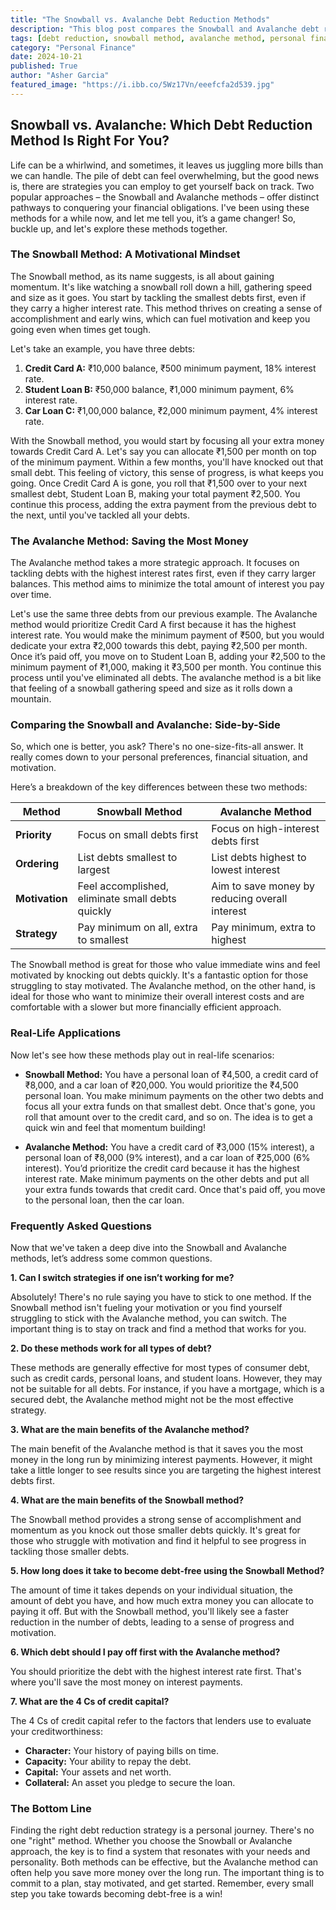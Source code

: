 ```yaml
---
title: "The Snowball vs. Avalanche Debt Reduction Methods"
description: "This blog post compares the Snowball and Avalanche debt reduction methods, highlighting their pros and cons, and helps you choose the best strategy for your financial situation and motivation."
tags: [debt reduction, snowball method, avalanche method, personal finance, money management, budgeting, financial planning, credit card debt, loan repayment, debt free]
category: "Personal Finance"
date: 2024-10-21
published: True
author: "Asher Garcia"
featured_image: "https://i.ibb.co/5Wz17Vn/eeefcfa2d539.jpg"
---
```


## Snowball vs. Avalanche: Which Debt Reduction Method Is Right For You?

Life can be a whirlwind, and sometimes, it leaves us juggling more bills than we can handle.  The pile of debt can feel overwhelming, but the good news is, there are strategies you can employ to get yourself back on track. Two popular approaches – the Snowball and Avalanche methods – offer distinct pathways to conquering your financial obligations. I've been using these methods for a while now, and let me tell you, it’s a game changer! So, buckle up, and let's explore these methods together. 

### The Snowball Method: A Motivational Mindset

The Snowball method, as its name suggests, is all about gaining momentum. It's like watching a snowball roll down a hill, gathering speed and size as it goes.  You start by tackling the smallest debts first, even if they carry a higher interest rate.  This method thrives on creating a sense of accomplishment and early wins, which can fuel motivation and keep you going even when times get tough.

Let's take an example, you have three debts:

1. **Credit Card A:** ₹10,000 balance, ₹500 minimum payment, 18% interest rate.
2. **Student Loan B:** ₹50,000 balance, ₹1,000 minimum payment, 6% interest rate.
3. **Car Loan C:** ₹1,00,000 balance, ₹2,000 minimum payment, 4% interest rate.

With the Snowball method, you would start by focusing all your extra money towards Credit Card A.  Let's say you can allocate ₹1,500 per month on top of the minimum payment.  Within a few months, you'll have knocked out that small debt.  This feeling of victory, this sense of progress, is what keeps you going. Once Credit Card A is gone, you roll that ₹1,500 over to your next smallest debt, Student Loan B, making your total payment ₹2,500.  You continue this process, adding the extra payment from the previous debt to the next, until you've tackled all your debts. 

### The Avalanche Method:  Saving the Most Money

The Avalanche method takes a more strategic approach.  It focuses on tackling debts with the highest interest rates first, even if they carry larger balances.  This method aims to minimize the total amount of interest you pay over time.  

Let's use the same three debts from our previous example.  The Avalanche method would prioritize Credit Card A first because it has the highest interest rate. You would make the minimum payment of ₹500, but you would dedicate your extra ₹2,000 towards this debt, paying ₹2,500 per month. Once it’s paid off, you move on to Student Loan B, adding your ₹2,500 to the minimum payment of ₹1,000, making it ₹3,500 per month. You continue this process until you've eliminated all debts.  The avalanche method is a bit like that feeling of a snowball gathering speed and size as it rolls down a mountain.

### Comparing the Snowball and Avalanche: Side-by-Side

So, which one is better, you ask?  There's no one-size-fits-all answer. It really comes down to your personal preferences, financial situation, and motivation.

Here’s a breakdown of the key differences between these two methods:

| **Method** | **Snowball Method** | **Avalanche Method** |
|---|---|---|
| **Priority** | Focus on small debts first | Focus on high-interest debts first |
| **Ordering** | List debts smallest to largest | List debts highest to lowest interest |
| **Motivation** | Feel accomplished, eliminate small debts quickly | Aim to save money by reducing overall interest |
| **Strategy** | Pay minimum on all, extra to smallest | Pay minimum, extra to highest |

The Snowball method is great for those who value immediate wins and feel motivated by knocking out debts quickly.  It's a fantastic option for those struggling to stay motivated.  The Avalanche method, on the other hand, is ideal for those who want to minimize their overall interest costs and are comfortable with a slower but more financially efficient approach.

### Real-Life Applications

Now let's see how these methods play out in real-life scenarios:

* **Snowball Method:** You have a personal loan of ₹4,500, a credit card of ₹8,000, and a car loan of ₹20,000. You would prioritize the ₹4,500 personal loan.  You make minimum payments on the other two debts and focus all your extra funds on that smallest debt.  Once that's gone, you roll that amount over to the credit card, and so on.  The idea is to get a quick win and feel that momentum building! 

* **Avalanche Method:**  You have a credit card of ₹3,000 (15% interest), a personal loan of ₹8,000 (9% interest), and a car loan of ₹25,000 (6% interest). You’d prioritize the credit card because it has the highest interest rate.  Make minimum payments on the other debts and put all your extra funds towards that credit card.  Once that's paid off, you move to the personal loan, then the car loan.

###  Frequently Asked Questions 

Now that we've taken a deep dive into the Snowball and Avalanche methods, let’s address some common questions.

**1.  Can I switch strategies if one isn’t working for me?** 

Absolutely! There's no rule saying you have to stick to one method.  If the Snowball method isn't fueling your motivation or you find yourself struggling to stick with the Avalanche method, you can switch.  The important thing is to stay on track and find a method that works for you.  

**2. Do these methods work for all types of debt?** 

These methods are generally effective for most types of consumer debt, such as credit cards, personal loans, and student loans. However, they may not be suitable for all debts. For instance, if you have a mortgage, which is a secured debt, the Avalanche method might not be the most effective strategy.

**3.  What are the main benefits of the Avalanche method?**

The main benefit of the Avalanche method is that it saves you the most money in the long run by minimizing interest payments.  However, it might take a little longer to see results since you are targeting the highest interest debts first.

**4.  What are the main benefits of the Snowball method?**

The Snowball method provides a strong sense of accomplishment and momentum as you knock out those smaller debts quickly.  It's great for those who struggle with motivation and find it helpful to see progress in tackling those smaller debts.

**5.  How long does it take to become debt-free using the Snowball Method?**

The amount of time it takes depends on your individual situation, the amount of debt you have, and how much extra money you can allocate to paying it off. But with the Snowball method, you'll likely see a faster reduction in the number of debts, leading to a sense of progress and motivation.

**6.  Which debt should I pay off first with the Avalanche method?**

You should prioritize the debt with the highest interest rate first.  That's where you'll save the most money on interest payments.

**7.  What are the 4 Cs of credit capital?**

The 4 Cs of credit capital refer to the factors that lenders use to evaluate your creditworthiness:

* **Character:**  Your history of paying bills on time.
* **Capacity:** Your ability to repay the debt.
* **Capital:**  Your assets and net worth.
* **Collateral:**  An asset you pledge to secure the loan.

###  The Bottom Line

Finding the right debt reduction strategy is a personal journey.  There's no one "right" method. Whether you choose the Snowball or Avalanche approach, the key is to find a system that resonates with your needs and personality. Both methods can be effective, but the Avalanche method can often help you save more money over the long run.  The important thing is to commit to a plan, stay motivated, and get started.  Remember, every small step you take towards becoming debt-free is a win!

